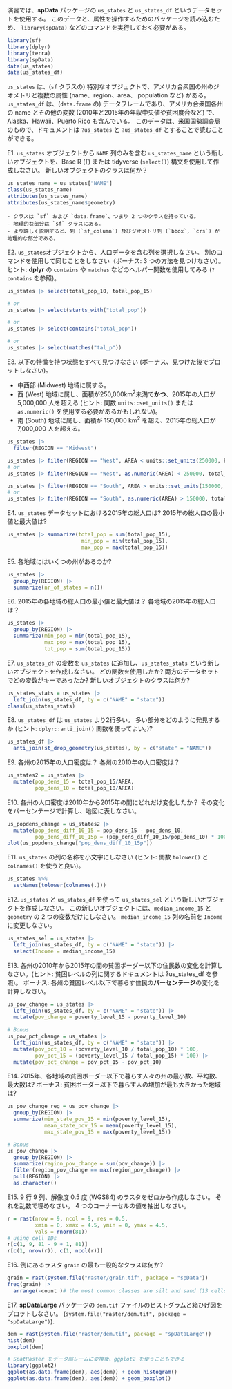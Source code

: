 
演習では、**spData** パッケージの `us_states` と `us_states_df` というデータセットを使用する。
このデータと、属性を操作するためのパッケージを読み込むため、 `library(spData)` などのコマンドを実行しておく必要がある。

```r
library(sf)
library(dplyr)
library(terra)
library(spData)
data(us_states)
data(us_states_df)
```

`us_states` は、(`sf` クラスの) 特別なオブジェクトで、アメリカ合衆国の州のジオメトリと複数の属性 (name、region、area、 population など) がある。
`us_states_df` は、(`data.frame` の) データフレームであり、アメリカ合衆国各州の name とその他の変数 (2010年と2015年の年収中央値や貧困度合など) で、Alaska、Hawaii、Puerto Rico も含んでいる。
このデータは、米国国勢調査局のもので、ドキュメントは `?us_states` と `?us_states_df` とすることで読むことができる。

E1. `us_states` オブジェクトから `NAME` 列のみを含む `us_states_name` という新しいオブジェクトを、Base R (`[`) または tidyverse (`select()`) 構文を使用して作成しなさい。
新しいオブジェクトのクラスは何か？

```r
us_states_name = us_states["NAME"]
class(us_states_name)
attributes(us_states_name)
attributes(us_states_name$geometry)
```

```asis
- クラスは `sf` および `data.frame`、つまり 2 つのクラスを持っている。
- 地理的な部分は `sf` クラスにある。
- より詳しく説明すると、列 (`sf_column`) 及びジオメトリ列 (`bbox`, `crs`) が地理的な部分である。
```

E2. `us_states`オブジェクトから、人口データを含む列を選択しなさい。
別のコマンドを使用して同じことをしなさい（ボーナス: 3 つの方法を見つけなさい）。
ヒント: **dplyr** の `contains` や `matches` などのヘルパー関数を使用してみる (`?contains` を参照)。

```r
us_states |> select(total_pop_10, total_pop_15)

# or
us_states |> select(starts_with("total_pop"))

# or
us_states |> select(contains("total_pop"))

# or
us_states |> select(matches("tal_p"))
```

E3. 以下の特徴を持つ状態をすべて見つけなさい (ボーナス、見つけた後でプロットしなさい)。

- 中西部 (Midwest) 地域に属する。
- 西 (West) 地域に属し、面積が250,000km^2^未満で**かつ**、2015年の人口が 5,000,000 人を超える (ヒント: 関数 `units::set_units()` または `as.numeric()` を使用する必要があるかもしれない)。
- 南 (South) 地域に属し、面積が 150,000 km^2^ を超え、2015年の総人口が 7,000,000 人を超える。

```r
us_states |> 
  filter(REGION == "Midwest")

us_states |> filter(REGION == "West", AREA < units::set_units(250000, km^2), total_pop_15 > 5000000)
# or
us_states |> filter(REGION == "West", as.numeric(AREA) < 250000, total_pop_15 > 5000000)

us_states |> filter(REGION == "South", AREA > units::set_units(150000, km^2), total_pop_15 > 7000000)
# or
us_states |> filter(REGION == "South", as.numeric(AREA) > 150000, total_pop_15 > 7000000)
```

E4. `us_states` データセットにおける2015年の総人口は?
2015年の総人口の最小値と最大値は?

```r
us_states |> summarize(total_pop = sum(total_pop_15),
                        min_pop = min(total_pop_15),
                        max_pop = max(total_pop_15))
```

E5. 各地域にはいくつの州があるのか?

```r
us_states |>
  group_by(REGION) |>
  summarize(nr_of_states = n())
```

E6. 2015年の各地域の総人口の最小値と最大値は？
各地域の2015年の総人口は？

```r
us_states |>
  group_by(REGION) |>
  summarize(min_pop = min(total_pop_15),
            max_pop = max(total_pop_15),
            tot_pop = sum(total_pop_15))
```

E7. `us_states_df` の変数を `us_states` に追加し、`us_states_stats` という新しいオブジェクトを作成しなさい。
どの関数を使用したか?
両方のデータセットでどの変数がキーであったか?
新しいオブジェクトのクラスは何か?

```r
us_states_stats = us_states |>
  left_join(us_states_df, by = c("NAME" = "state"))
class(us_states_stats)
```

E8. `us_states_df` は `us_states` より2行多い。
多い部分をどのように発見するか (ヒント: `dplyr::anti_join()` 関数を使ってよい。)?

```r
us_states_df |>
  anti_join(st_drop_geometry(us_states), by = c("state" = "NAME"))
```

E9. 各州の2015年の人口密度は？
各州の2010年の人口密度は？

```r
us_states2 = us_states |>
  mutate(pop_dens_15 = total_pop_15/AREA,
         pop_dens_10 = total_pop_10/AREA)
```

E10. 各州の人口密度は2010年から2015年の間にどれだけ変化したか？
その変化をパーセンテージで計算し、地図に表しなさい。

```r
us_popdens_change = us_states2 |>
  mutate(pop_dens_diff_10_15 = pop_dens_15 - pop_dens_10,
         pop_dens_diff_10_15p = (pop_dens_diff_10_15/pop_dens_10) * 100)
plot(us_popdens_change["pop_dens_diff_10_15p"])
```

E11. `us_states` の列の名称を小文字にしなさい (ヒント: 関数 `tolower()` と `colnames()` を使うと良い)。

```r
us_states %>%
  setNames(tolower(colnames(.)))
```

E12. `us_states` と `us_states_df` を使って `us_states_sel` という新しいオブジェクトを作成しなさい。
この新しいオブジェクトには、`median_income_15` と `geometry` の 2 つの変数だけにしなさい。
`median_income_15` 列の名前を `Income` に変更しなさい。

```r
us_states_sel = us_states |>
  left_join(us_states_df, by = c("NAME" = "state")) |>
  select(Income = median_income_15)
```

E13. 各州の2010年から2015年の間の貧困ボーダー以下の住民数の変化を計算しなさい。(ヒント: 貧困レベルの列に関するドキュメントは ?us_states_df を参照)。
ボーナス: 各州の貧困レベル以下で暮らす住民の**パーセンテージ**の変化を計算しなさい。

```r
us_pov_change = us_states |>
  left_join(us_states_df, by = c("NAME" = "state")) |>
  mutate(pov_change = poverty_level_15 - poverty_level_10)
 
# Bonus
us_pov_pct_change = us_states |>
  left_join(us_states_df, by = c("NAME" = "state")) |>
  mutate(pov_pct_10 = (poverty_level_10 / total_pop_10) * 100, 
         pov_pct_15 = (poverty_level_15 / total_pop_15) * 100) |>
  mutate(pov_pct_change = pov_pct_15 - pov_pct_10)
```

E14. 2015年、各地域の貧困ボーダー以下で暮らす人々の州の最小数、平均数、最大数は?
ボーナス: 貧困ボーダー以下で暮らす人の増加が最も大きかった地域は?

```r
us_pov_change_reg = us_pov_change |>
  group_by(REGION) |>
  summarize(min_state_pov_15 = min(poverty_level_15),
            mean_state_pov_15 = mean(poverty_level_15),
            max_state_pov_15 = max(poverty_level_15))

# Bonus
us_pov_change |>
  group_by(REGION) |>
  summarize(region_pov_change = sum(pov_change)) |>
  filter(region_pov_change == max(region_pov_change)) |>
  pull(REGION) |>
  as.character()
```

E15. 9 行 9 列、解像度 0.5 度 (WGS84) のラスタをゼロから作成しなさい。
それを乱数で埋めなさい。
4 つのコーナーセルの値を抽出しなさい。

```r
r = rast(nrow = 9, ncol = 9, res = 0.5,
         xmin = 0, xmax = 4.5, ymin = 0, ymax = 4.5,
         vals = rnorm(81))
# using cell IDs
r[c(1, 9, 81 - 9 + 1, 81)]
r[c(1, nrow(r)), c(1, ncol(r))]
```

E16. 例にあるラスタ `grain` の最も一般的なクラスは何か?

```r
grain = rast(system.file("raster/grain.tif", package = "spData"))
freq(grain) |> 
  arrange(-count )# the most common classes are silt and sand (13 cells)
```

E17. **spDataLarge** パッケージの `dem.tif` ファイルのヒストグラムと箱ひげ図をプロットしなさい。 (`system.file("raster/dem.tif", package = "spDataLarge")`). 

```r
dem = rast(system.file("raster/dem.tif", package = "spDataLarge"))
hist(dem)
boxplot(dem)

# SpatRaster をデータ部レームに変換後、ggplot2 を使うこともできる
library(ggplot2)
ggplot(as.data.frame(dem), aes(dem)) + geom_histogram()
ggplot(as.data.frame(dem), aes(dem)) + geom_boxplot()
```

